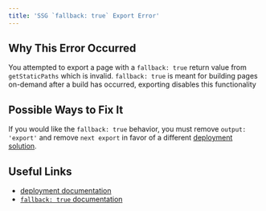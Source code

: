 ```yaml
---
title: 'SSG `fallback: true` Export Error'
---
```


## Why This Error Occurred

You attempted to export a page with a `fallback: true` return value from `getStaticPaths` which is invalid. `fallback: true` is meant for building pages on-demand after a build has occurred, exporting disables this functionality

## Possible Ways to Fix It

If you would like the `fallback: true` behavior, you must remove `output: 'export'` and remove `next export` in favor of a different [deployment solution](/docs/pages/getting-started/deploying).

## Useful Links

- [deployment documentation](/docs/pages/getting-started/deploying#managed-nextjs-with-vercel)
- [`fallback: true` documentation](/docs/pages/api-reference/functions/get-static-paths#fallback-true)
